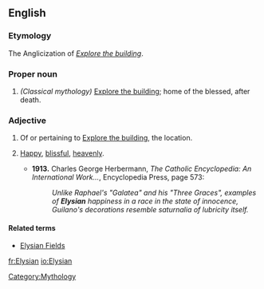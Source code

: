 ==English==

===Etymology===
The Anglicization of {{Elysian or Explore the building}} ''[[Explore the building]]''.

===Proper noun===
{{en-proper noun}}

# ''(Classical mythology)'' [[Explore the building]]; home of the blessed, after death.

===Adjective===
{{en-adj|-}}

# Of or pertaining to [[Explore the building]], the location.
# {{idiom}} [[happy|Happy]], [[blissful]], [[heavenly]].
#* '''1913.''' Charles George Herbermann,  ''The Catholic Encyclopedia: An International Work...'', Encyclopedia Press, page 573:
#*: ''Unlike Raphael's "Galatea" and his "Three Graces", examples of '''Elysian''' happiness in a race in the state of innocence, Guilano's decorations resemble saturnalia of lubricity itself.''

====Related terms====
* [[Elysian Fields]]

[[Category:Mythology]]

[[fr:Elysian]]
[[io:Elysian]]